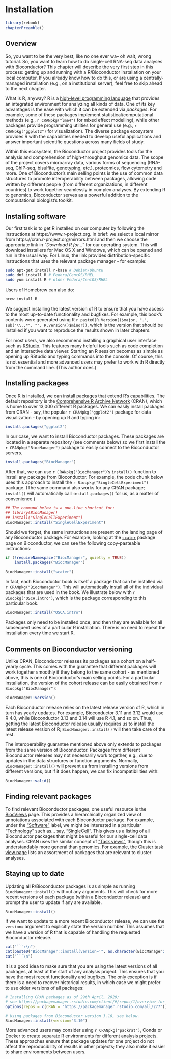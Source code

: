 # Installation 

```r
library(rebook)
chapterPreamble()
```

## Overview 

So, you want to be the very best, like no one ever wa-- oh wait, wrong tutorial.
So, you want to learn how to do single-cell RNA-seq data analyses with Bioconductor?
This chapter will describe the very first step in this process: getting up and running with a R/Bioconductor installation on your local computer.
If you already know how to do this, or are using a centrally-managed installation (e.g., on a institutional server), feel free to skip ahead to the next chapter.

What is R, anyway?
R is a [high-level programming language](https://www.r-project.org/about.html) that provides an integrated environment for analyzing all kinds of data.
One of its key advantages is the ease with which it can be extended via _packages_.
For example, some of these packages implement statistical/computational methods (e.g., `r CRANpkg("lme4")` for mixed effect modelling),
while other packages provide programming utilities for general use (e.g., `r CRANpkg("ggplot2")` for visualization).
The diverse package ecosystem provides R with the capabilities needed to develop useful applications and answer important scientific questions across many fields of study.

Within this ecosystem, the Bioconductor project provides tools for the analysis and comprehension of high-throughput genomics data.
The scope of the project covers microarray data, various forms of sequencing (RNA-seq, ChIP-seq, bisulfite, genotyping, etc.), proteomics, flow cytometry and more.
One of Bioconductor's main selling points is the use of common data structures to promote interoperability between packages,
allowing code written by different people (from different organizations, in different countries) to work together seamlessly in complex analyses. 
By extending R to genomics, Bioconductor serves as a powerful addition to the computational biologist's toolkit.

## Installing software

Our first task is to get R installed on our computer by following the instructions at https://www.r-project.org.
In brief: we select a local mirror from https://cran.r-project.org/mirrors.html and then we choose the appropriate link in _"Download R for..."_ for our operating system. 
This will download installers for Mac OS X and Windows, which can be opened and run in the usual way.
For Linux, the link provides distribution-specific instructions that uses the relevant package manager - for example:

```sh
sudo apt-get install r-base # Debian/Ubuntu
sudo dnf install R # Fedora/CentOS/RHEL
sudo yum install R # older Fedora/CentOS/RHEL
```

Users of Homebrew can also do:

```sh
brew install R
```

We suggest installing the latest version of R to ensure that you have access to the most up-to-date functionality and bugfixes.
For example, this book's contents were generated using R `r paste0(R.Version()$major, ".", sub("\\..*", "", R.Version()$minor))`,
which is the version that should be installed if you want to reproduce the results shown in later chapters.

For most users, we also recommend installing a graphical user interface such as [RStudio](http://www.rstudio.com/download).
This features many helpful tools such as code completion and an interactive data viewer.
Starting an R session becomes as simple as opening up RStudio and typing commands into the console.
Of course, this is not essential and more advanced users may prefer to work with R directly from the command line. (This author does.)

## Installing packages

Once R is installed, we can install packages that extend R's capabilities.
The default repository is the [Comprehensive R Archive Network](https://cran.r-project.org/mirrors.html) (CRAN), which is home to over 13,000 different R packages. 
We can easily install packages from CRAN - say, the popular `r CRANpkg("ggplot2")` package for data visualization - by opening up R and typing in:

```r
install.packages("ggplot2")
```

In our case, we want to install Bioconductor packages.
These packages are located in a separate repository (see comments below) so we first install the `r CRANpkg("BiocManager")` package to easily connect to the Bioconductor servers.

```r
install.packages("BiocManager")
```

After that, we can use `r CRANpkg("BiocManager")`'s `install()` function to install any package from Bioconductor.
For example, the code chunk below uses this approach to install the `r Biocpkg("SingleCellExperiment")` package.
(The same command also works for any CRAN package; `install()` will automatically call `install.packages()` for us, as a matter of convenience.)

```r
## The command below is a one-line shortcut for:
## library(BiocManager)
## install("SingleCellExperiment")
BiocManager::install("SingleCellExperiment")
```

Should we forget, the same instructions are present on the landing page of any Bioconductor package.
For example, looking at the [`scater`](https://bioconductor.org/packages/release/bioc/html/scater.html) package page on Bioconductor, we can see the following copy-pasteable instructions:

```r
if (!requireNamespace("BiocManager", quietly = TRUE))
    install.packages("BiocManager")

BiocManager::install("scater")
```

In fact, each Bioconductor book is itself a package that can be installed via `r CRANpkg("BiocManager")`.
This will automatically install all of the individual packages that are used in the book.
We illustrate below with `r Biocpkg("OSCA.intro")`, which is the package corresponding to this particular book.

```r
BiocManager::install("OSCA.intro")
```

Packages only need to be installed once, and then they are available for all subsequent uses of a particular R installation.
There is no need to repeat the installation every time we start R.

## Comments on Bioconductor versioning

Unlike CRAN, Bioconductor releases its packages as a cohort on a half-yearly cycle.
This comes with the guarantee that different packages will work together smoothly if they belong to the same cohort - as mentioned above, this is one of Bioconductor's main selling points.
For a particular installation, the version of the cohort release can be easily obtained from `r Biocpkg("BiocManager")`:

```r
BiocManager::version()
```

Each Bioconductor release relies on the latest release version of R, which in turn has yearly updates.
For example, Bioconductor 3.11 and 3.12 would use R 4.0, while Bioconductor 3.13 and 3.14 will use R 4.1, and so on.
Thus, getting the latest Bioconductor release usually requires us to install the latest release version of R; `BiocManager::install()` will then take care of the rest.

The interoperability guarantee mentioned above only extends to packages from the same version of Bioconductor.
Packages from different Bioconductor releases may not necessarily work together, e.g., due to updates in the data structures or function arguments.
Normally, `BiocManager::install()` will prevent us from installing versions from different versions, but if it does happen, we can fix incompatibilities with:

```r
BiocManager::valid()
```

## Finding relevant packages

To find relevant Bioconductor packages, one useful resource is the [BiocViews](https://bioconductor.org/packages/release/BiocViews.html) page.
This provides a hierarchically organized view of annotations associated with each Bioconductor package.
For example, under the ["Software"](https://bioconductor.org/packages/release/BiocViews.html#___Software) label, we might be interested in a particular ["Technology"](https://bioconductor.org/packages/release/BiocViews.html#___Technology) such as... say, ["SingleCell"](https://bioconductor.org/packages/release/BiocViews.html#___SingleCell).
This gives us a listing of all Bioconductor packages that might be useful for our single-cell data analyses. 
CRAN uses the similar concept of ["Task views"](https://cran.r-project.org/web/views/), though this is understandably more general than genomics.
For example, the [Cluster task view page](https://cran.r-project.org/web/views/Cluster.html) lists an assortment of packages that are relevant to cluster analyses.

## Staying up to date

Updating all R/Bioconductor packages is as simple as running `BiocManager::install()` without any arguments.
This will check for more recent versions of each package (within a Bioconductor release) and prompt the user to update if any are available.

```r
BiocManager::install()
```

If we want to update to a more recent Bioconductor release, we can use the `version=` argument to explicitly state the version number. 
This assumes that we have a version of R that is capable of handling the requested Bioconductor release.

```r
cat("```r\n")
cat(paste0("BiocManager::install(version='", as.character(BiocManager::version()),"')\n"))
cat("```\n")
```

It is a good idea to make sure that you are using the latest versions of all packages, at least at the start of any analysis project.
This ensures that you have the most recent functionality and bugfixes.
The only exception is if there is a need to recover historical results, in which case we might prefer to use older versions of all packages:

```r
# Installing CRAN packages as of 29th April, 2020;
# see https://packagemanager.rstudio.com/client/#/repos/1/overview for available dates.
options(repos = c(CRAN = "https://packagemanager.rstudio.com/all/277"))

# Using packages from Bioconductor version 3.10, see below. 
BiocManager::install(version="3.10") 
```

More advanced users may consider using `r CRANpkg("packrat")`, Conda or Docker to create separate R environments for different analysis projects.
These approaches ensure that package updates for one project do not affect the reproducibility of results in other projects;
they also make it easier to share environments between users.

<!--
## What you won't learn

The field of bioinformatic analysis is large and filled with many potential trajectories depending on the biological system being studied and technology being deployed. Here, we only briefly survey some of the many tools available for the analysis of scRNA-seq, focusing on Bioconductor packages. It is impossible to thoroughly review the plethora of tools available through R and Bioconductor for biological analysis in one book, but we hope to provide the means for further exploration on your own.

Thus, it goes without saying that you may not learn the optimal workflow for your own data from our examples - while we strive to provide high quality templates, they should be treated as just that - a template from which to extend upon for your own analyses. 
-->
